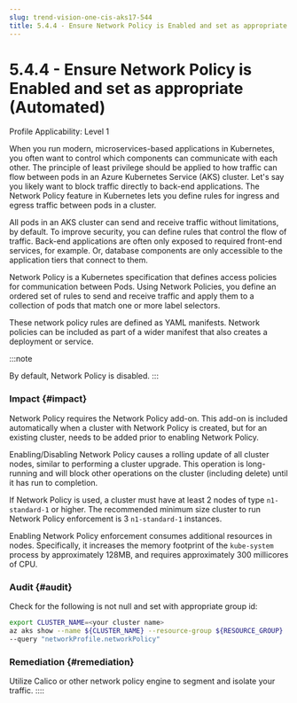 ```yaml
---
slug: trend-vision-one-cis-aks17-544
title: 5.4.4 - Ensure Network Policy is Enabled and set as appropriate (Automated)
---
```

# 5.4.4 - Ensure Network Policy is Enabled and set as appropriate (Automated)

Profile Applicability: Level 1

When you run modern, microservices-based applications in Kubernetes, you often want to control which components can communicate with each other. The principle of least privilege should be applied to how traffic can flow between pods in an Azure Kubernetes Service (AKS) cluster. Let's say you likely want to block traffic directly to back-end applications. The Network Policy feature in Kubernetes lets you define rules for ingress and egress traffic between pods in a cluster.

All pods in an AKS cluster can send and receive traffic without limitations, by default. To improve security, you can define rules that control the flow of traffic. Back-end applications are often only exposed to required front-end services, for example. Or, database components are only accessible to the application tiers that connect to them.

Network Policy is a Kubernetes specification that defines access policies for communication between Pods. Using Network Policies, you define an ordered set of rules to send and receive traffic and apply them to a collection of pods that match one or more label selectors.

These network policy rules are defined as YAML manifests. Network policies can be included as part of a wider manifest that also creates a deployment or service.

:::note

By default, Network Policy is disabled.
:::

### Impact {#impact}

Network Policy requires the Network Policy add-on. This add-on is included automatically when a cluster with Network Policy is created, but for an existing cluster, needs to be added prior to enabling Network Policy.

Enabling/Disabling Network Policy causes a rolling update of all cluster nodes, similar to performing a cluster upgrade. This operation is long-running and will block other operations on the cluster (including delete) until it has run to completion.

If Network Policy is used, a cluster must have at least 2 nodes of type `n1-standard-1` or higher. The recommended minimum size cluster to run Network Policy enforcement is 3 `n1-standard-1` instances.

Enabling Network Policy enforcement consumes additional resources in nodes. Specifically, it increases the memory footprint of the `kube-system` process by approximately 128MB, and requires approximately 300 millicores of CPU.

### Audit {#audit}

Check for the following is not null and set with appropriate group id:

```bash
export CLUSTER_NAME=<your cluster name>
az aks show --name ${CLUSTER_NAME} --resource-group ${RESOURCE_GROUP}
--query "networkProfile.networkPolicy"
```

### Remediation {#remediation}

Utilize Calico or other network policy engine to segment and isolate your traffic.
::::
